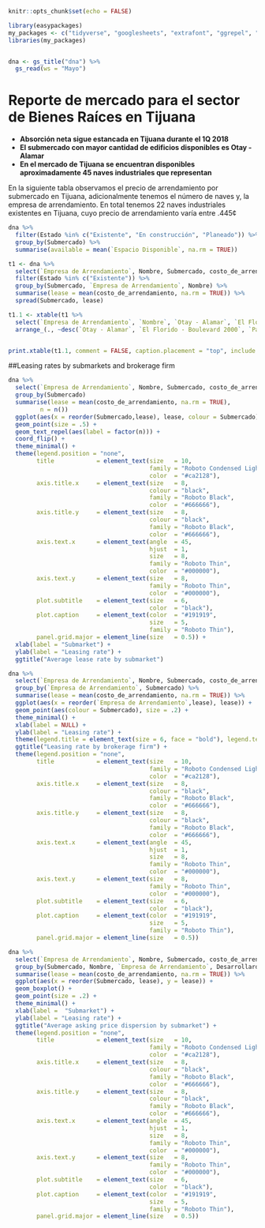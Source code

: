 

```r

knitr::opts_chunk$set(echo = FALSE)

library(easypackages)
my_packages <- c("tidyverse", "googlesheets", "extrafont", "ggrepel", "xtable")
libraries(my_packages)


dna <- gs_title("dna") %>%
  gs_read(ws = "Mayo")


```


# Reporte de mercado para el sector de Bienes Raíces en Tijuana

* **Absorción neta sigue estancada en Tijuana durante el 1Q 2018**
* **El submercado con mayor cantidad de edificios disponibles es Otay - Alamar**
* **En el mercado de Tijuana se encuentran disponibles aproximadamente 45 naves industriales que representan**


En la siguiente tabla observamos el precio de arrendamiento por submercado en Tijuana, adicionalmente tenemos el número de naves y, la empresa de arrendamiento. En total tenemos 22 naves industriales existentes en Tijuana, cuyo precio de arrendamiento varía entre $.445\cent$


```r

dna %>%
  filter(Estado %in% c("Existente", "En construcción", "Planeado")) %>%
  group_by(Submercado) %>%
  summarise(available = mean(`Espacio Disponible`, na.rm = TRUE))

```




```r


t1 <- dna %>%
  select(`Empresa de Arrendamiento`, Nombre, Submercado, costo_de_arrendamiento, Estado) %>%
  filter(Estado %in% c("Existente")) %>%
  group_by(Submercado, `Empresa de Arrendamiento`, Nombre) %>%
  summarise(lease = mean(costo_de_arrendamiento, na.rm = TRUE)) %>%
  spread(Submercado, lease) 

t1.1 <- xtable(t1 %>%
  select(`Empresa de Arrendamiento`, `Nombre`, `Otay - Alamar`, `El Florido - Boulevard 2000`, `Pacifico - Nordika`, `Insurgentes - El Aguila`, `La mesa - Via Rapida`) %>%
  arrange_(., ~desc(`Otay - Alamar`, `El Florido - Boulevard 2000`, `Pacifico - Nordika`, `Insurgentes - El Aguila`, `La mesa - Via Rapida`)))


print.xtable(t1.1, comment = FALSE, caption.placement = "top", include.rownames = FALSE, size = c("\\setlength{\\tabcolsep}{5pt}\\fontsize{7pt}{10pt}\\selectfont"), scalebox = 0.8, booktabs = TRUE, floating = FALSE, latex.environments = "", table.placement = "H")

```






##Leasing rates by submarkets and brokerage firm


```r

dna %>%
  select(`Empresa de Arrendamiento`, Nombre, Submercado, costo_de_arrendamiento) %>%
  group_by(Submercado)                                                           %>% 
  summarise(lease = mean(costo_de_arrendamiento, na.rm = TRUE),
         n = n())                                                                %>%
  ggplot(aes(x = reorder(Submercado,lease), lease, colour = Submercado)) + 
  geom_point(size = .5) + 
  geom_text_repel(aes(label = factor(n))) +
  coord_flip() +
  theme_minimal() +
  theme(legend.position = "none", 
        title            = element_text(size   = 10,
                                        family = "Roboto Condensed Light",
                                        color  = "#ca2128"),
        axis.title.x     = element_text(size   = 8,
                                        colour = "black",
                                        family = "Roboto Black",
                                        color  = "#666666"),
        axis.title.y     = element_text(size   = 8,
                                        colour = "black",
                                        family = "Roboto Black",
                                        color  = "#666666"),
        axis.text.x      = element_text(angle  = 45,
                                        hjust  = 1,
                                        size   = 8,
                                        family = "Roboto Thin",
                                        color  = "#000000"),
        axis.text.y      = element_text(size   = 8,
                                        family = "Roboto Thin",
                                        color  = "#000000"),
        plot.subtitle    = element_text(size   = 6,
                                        color  = "black"),
        plot.caption     = element_text(color  = "#191919",
                                        size   = 5,
                                        family = "Roboto Thin"),
        panel.grid.major = element_line(size   = 0.5)) + 
  xlab(label = "Submarket") +
  ylab(label = "Leasing rate") +
  ggtitle("Average lease rate by submarket")

```




```r
dna %>%
  select(`Empresa de Arrendamiento`, Nombre, Submercado, costo_de_arrendamiento) %>%
  group_by(`Empresa de Arrendamiento`, Submercado) %>% 
  summarise(lease = mean(costo_de_arrendamiento, na.rm = TRUE)) %>%
  ggplot(aes(x = reorder(`Empresa de Arrendamiento`,lease), lease)) + 
  geom_point(aes(colour = Submercado), size = .2) +
  theme_minimal() +
  xlab(label = NULL) +
  ylab(label = "Leasing rate") +
  theme(legend.title = element_text(size = 6, face = "bold"), legend.text = element_text(size = 5), legend.position = "bottom", axis.text = element_text(size = 7), legend.justification = c("left")) +
  ggtitle("Leasing rate by brokerage firm") +
  theme(legend.position = "none", 
        title            = element_text(size   = 10,
                                        family = "Roboto Condensed Light",
                                        color  = "#ca2128"),
        axis.title.x     = element_text(size   = 8,
                                        colour = "black",
                                        family = "Roboto Black",
                                        color  = "#666666"),
        axis.title.y     = element_text(size   = 8,
                                        colour = "black",
                                        family = "Roboto Black",
                                        color  = "#666666"),
        axis.text.x      = element_text(angle  = 45,
                                        hjust  = 1,
                                        size   = 8,
                                        family = "Roboto Thin",
                                        color  = "#000000"),
        axis.text.y      = element_text(size   = 8,
                                        family = "Roboto Thin",
                                        color  = "#000000"),
        plot.subtitle    = element_text(size   = 6,
                                        color  = "black"),
        plot.caption     = element_text(color  = "#191919",
                                        size   = 5,
                                        family = "Roboto Thin"),
        panel.grid.major = element_line(size   = 0.5))
```






```r
dna %>%
  select(`Empresa de Arrendamiento`, Nombre, Submercado, costo_de_arrendamiento, Desarrollardor) %>%
  group_by(Submercado, Nombre, `Empresa de Arrendamiento`, Desarrollardor) %>% 
  summarise(lease = mean(costo_de_arrendamiento, na.rm = TRUE)) %>%
  ggplot(aes(x = reorder(Submercado, lease), y = lease)) + 
  geom_boxplot() +
  geom_point(size = .2) +
  theme_minimal() + 
  xlab(label =  "Submarket") +
  ylab(label = "Leasing rate") +
  ggtitle("Average asking price dispersion by submarket") +
  theme(legend.position = "none", 
        title            = element_text(size   = 10,
                                        family = "Roboto Condensed Light",
                                        color  = "#ca2128"),
        axis.title.x     = element_text(size   = 8,
                                        colour = "black",
                                        family = "Roboto Black",
                                        color  = "#666666"),
        axis.title.y     = element_text(size   = 8,
                                        colour = "black",
                                        family = "Roboto Black",
                                        color  = "#666666"),
        axis.text.x      = element_text(angle  = 45,
                                        hjust  = 1,
                                        size   = 8,
                                        family = "Roboto Thin",
                                        color  = "#000000"),
        axis.text.y      = element_text(size   = 8,
                                        family = "Roboto Thin",
                                        color  = "#000000"),
        plot.subtitle    = element_text(size   = 6,
                                        color  = "black"),
        plot.caption     = element_text(color  = "#191919",
                                        size   = 5,
                                        family = "Roboto Thin"),
        panel.grid.major = element_line(size   = 0.5))
```





